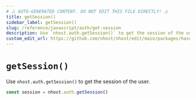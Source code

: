 ```yaml
---
# ⚠️ AUTO-GENERATED CONTENT. DO NOT EDIT THIS FILE DIRECTLY! ⚠️
title: getSession()
sidebar_label: getSession()
slug: /reference/javascript/auth/get-session
description: Use `nhost.auth.getSession()` to get the session of the user.
custom_edit_url: https://github.com/nhost/nhost/edit/main/packages/hasura-auth-js/src/hasura-auth-client.ts#L688
---
```


# `getSession()`

Use `nhost.auth.getSession()` to get the session of the user.

```ts
const session = nhost.auth.getSession()
```
